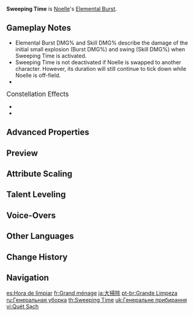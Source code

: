 {{Talent Infobox
|image         = Talent Sweeping Time.png
|character     = Noelle
|type          = Elemental Burst
|info          = Gathering the strength of stone around her weapon, Noelle strikes the opponents surrounding her within a large [[AoE]], dealing {{Color|Geo DMG}}.<br>Afterwards, Noelle gains the following effects:<ul><li>Larger attack AoE.</li><li>[[Conversion|Converts]] attack DMG to {{Color|Geo DMG}} that cannot be overridden by any other elemental infusion.</li><li>Increased ATK that scales based on her DEF.</li></ul>
|scale_att1    = DEF
|scale_att2    = ATK
|utility1      = Conversion
|utility2      = AoE Increase
|utility3      = ATK Increase
|utility4      = Hitlag Extendable
|energyCost    = 60
|CD            = 15s
|duration      = 15s
|attr1         = Burst DMG
|value1        = 67.2–151%
|attr2         = Skill DMG
|value2        = 92.8–209%
|attr3         = ATK Bonus
|value3        = 40–90% DEF
}}
{{Description|Sometimes, it's not just dust that needs sweeping...}}
'''Sweeping Time''' is [[Noelle]]'s [[Elemental Burst]].

==Gameplay Notes==
* Elemental Burst DMG% and Skill DMG% describe the damage of the initial small explosion (Burst DMG%) and swing (Skill DMG%) when Sweeping Time is activated.
* Sweeping Time is not deactivated if Noelle is swapped to another character. However, its duration will still continue to tick down while Noelle is off-field.
* {{Talent Note|character=Noelle|talent=Sweeping Time|snapshot|Sweeping Time's ATK Bonus}}

;<big>Constellation Effects</big>
* {{Talent Note|constellation|5|Favonius Sweeper Master}}
* {{Talent Note|constellation|6|Must Be Spotless|The ATK Bonus is increased to include an additional 50% of Noelle's DEF, and every enemy that Noelle defeats during Sweeping Time adds 1 second to the duration, up to a maximum of 10 seconds for 10 enemies defeated.}}

==Advanced Properties==
{{Advanced Properties
|title   = Burst DMG
|gu      = 1U
|icdtag  = Elemental Burst
|icdtype = 2.5s/3 Hits
|poise   = 150
|impulse = 4
|blunt   = 1

|title2   = Skill DMG
|gu2      = 1U
|icdtag2  = Elemental Burst
|icdtype2 = 2.5s/3 Hits
|poise2   = 150
|impulse2 = 4
|blunt2   = 1

|title3   = Converted Normal Attack 1-Hit
|gu3      = 1U
|icdtag3  = none
|poise3   = 132.25
|impulse3 = 3
|blunt3   = 1

|title4   = Converted Normal Attack 2-Hit
|gu4      = 1U
|icdtag4  = none
|poise4   = 122.82
|impulse4 = 3
|blunt4   = 1

|title5   = Converted Normal Attack 3-Hit
|gu5      = 1U
|icdtag5  = none
|poise5   = 143.865
|impulse5 = 3
|blunt5   = 1

|title6   = Converted Normal Attack 4-Hit
|gu6      = 1U
|icdtag6  = none
|poise6   = 189.75
|impulse6 = 6
|blunt6   = 1

|title7   = Converted Charged Attack Spinning
|gu7      = 1U
|icdtag7  = none
|poise7   = 60
|impulse7 = 3
|blunt7   = 1

|title8   = Converted Charged Attack Final Slash
|gu8      = 1U
|icdtag8  = none
|poise8   = 120
|impulse8 = 6
|blunt8   = 1

|title9   = Converted Plunging Attack Collision
|gu9      = 0U
|icdtag9  = none
|poise9   = 35
|impulse9 = 2

|title10   = Converted Low Plunge
|gu10      = 1U
|icdtag10  = none
|poise10   = 150
|impulse10 = 4
|blunt10   = 1

|title11   = Converted High Plunge
|gu11      = 1U
|icdtag11  = none
|poise11   = 200
|impulse11 = 7
|blunt11   = 1
}}

==Preview==
{{Preview
|file1    = Sweeping Time Preview

|file2    = Sweeping Time Normal Preview
|caption2 = Normal Attack

|file3    = Sweeping Time Charged Preview
|caption3 = Charged Attack

|file4    = Sweeping Time Plunging Preview
|caption4 = Plunging Attack
}}

==Attribute Scaling==
{{Talent Scaling
|talentType=Elemental Burst
|levels=14
|order=burstdmg,skilldmg,atkbonus,duration,cd,energycost
|titles=Burst DMG (%),Skill DMG (%),ATK Bonus (% DEF),Duration,CD,Energy Cost
|burstdmg_1=67.2
|burstdmg_2=72.24
|burstdmg_3=77.28
|burstdmg_4=84
|burstdmg_5=89.04
|burstdmg_6=94.08
|burstdmg_7=100.8
|burstdmg_8=107.52
|burstdmg_9=114.24
|burstdmg_10=120.96
|burstdmg_11=127.68
|burstdmg_12=134.4
|burstdmg_13=142.8
|burstdmg_14=151
|skilldmg_1=92.8
|skilldmg_2=99.76
|skilldmg_3=106.72
|skilldmg_4=116
|skilldmg_5=122.96
|skilldmg_6=129.92
|skilldmg_7=139.2
|skilldmg_8=148.48
|skilldmg_9=157.76
|skilldmg_10=167.04
|skilldmg_11=176.32
|skilldmg_12=185.6
|skilldmg_13=197.2
|skilldmg_14= 209
|atkbonus_1=40
|atkbonus_2=43
|atkbonus_3=46
|atkbonus_4=50
|atkbonus_5=53
|atkbonus_6=56
|atkbonus_7=60
|atkbonus_8=64
|atkbonus_9=68
|atkbonus_10=72
|atkbonus_11=76
|atkbonus_12=80
|atkbonus_13=85
|atkbonus_14= 90
|duration=15s
|cd=15s
|energycost=60
}}

==Talent Leveling==
{{Talent Upgrade|Noelle}}

==Voice-Overs==
{{Talent VO}}

==Other Languages==
{{Other Languages
|en      = Sweeping Time
|zhs     = 大扫除
|zhs_rm  = Dàsǎochú
|zht     = 大掃除
|zht_rm  = Dàsǎochú
|zh_tl   = Big Cleanup
|ja      = 大掃除
|ja_rm   = Oosouji
|ja_tl   = Big Cleanup
|ko      = 대청소
|ko_tl   = Cleanup
|es      = Hora de limpiar
|es_tl   = Time to Clean
|fr      = Grand ménage
|fr_tl   = Large-Scale Cleaning
|fr_note = This idiom often refers to {{w|spring cleaning}}.
|ru      = Генеральная уборка
|ru_tl   = General Cleaning
|th      = Sweeping Time
|vi      = Quét Sạch
|vi_tl   = Clean Sweep
|de      = Großreinigung
|de_tl   = Large-Scale Cleaning
|id      = Sweeping Time
|pt      = Grande Limpeza
|pt_tl   = 
|tr      = Süpürme Vakti
|tr_tl   = Sweeping Time
|it      = Pulizia completa
|it_tl   = Complete Cleaning
}}

==Change History==
{{Change History|1.0}}
<!--
==References==
{{Reflist}}
-->
==Navigation==
{{Talent Navbox|Noelle}}

[[es:Hora de limpiar]]
[[fr:Grand ménage]]
[[ja:大掃除]]
[[pt-br:Grande Limpeza]]
[[ru:Генеральная уборка]]
[[th:Sweeping Time]]
[[uk:Генеральне прибирання]]
[[vi:Quét Sạch]]